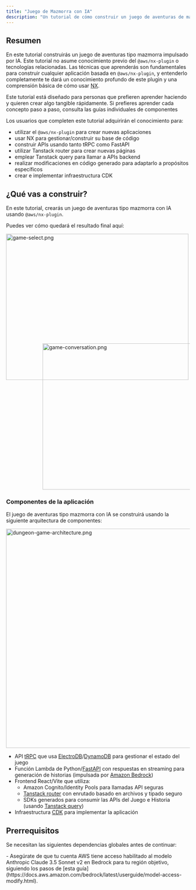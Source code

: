 ```yaml
---
title: "Juego de Mazmorra con IA"
description: "Un tutorial de cómo construir un juego de aventuras de mazmorra con IA usando el @aws/nx-plugin."
---
```





## Resumen

En este tutorial construirás un juego de aventuras tipo mazmorra impulsado por IA. Este tutorial no asume conocimiento previo del `@aws/nx-plugin` o tecnologías relacionadas. Las técnicas que aprenderás son fundamentales para construir cualquier aplicación basada en `@aws/nx-plugin`, y entenderlo completamente te dará un conocimiento profundo de este plugin y una comprensión básica de cómo usar [NX](https://nx.dev/).

<Aside>Este tutorial está diseñado para personas que prefieren aprender haciendo y quieren crear algo tangible rápidamente. Si prefieres aprender cada concepto paso a paso, consulta las guías individuales de componentes</Aside>

Los usuarios que completen este tutorial adquirirán el conocimiento para:

- utilizar el `@aws/nx-plugin` para crear nuevas aplicaciones
- usar NX para gestionar/construir su base de código
- construir APIs usando tanto tRPC como FastAPI
- utilizar Tanstack router para crear nuevas páginas
- emplear Tanstack query para llamar a APIs backend
- realizar modificaciones en código generado para adaptarlo a propósitos específicos
- crear e implementar infraestructura CDK

## ¿Qué vas a construir?

En este tutorial, crearás un juego de aventuras tipo mazmorra con IA usando `@aws/nx-plugin`.

Puedes ver cómo quedará el resultado final aquí:

<Image src={gameSelectPng} alt="game-select.png" width="500" height="400" />
<div style="margin-top: -100px; margin-left: 100px;">
<Image src={gameConversationPng} alt="game-conversation.png" width="500" height="400" />
</div>

### Componentes de la aplicación

El juego de aventuras tipo mazmorra con IA se construirá usando la siguiente arquitectura de componentes:

<Image class="white-bg" src={dungeonAdventureArchitecturePng} alt="dungeon-game-architecture.png" width="800" height="600" />

- API [tRPC](https://trpc.io/) que usa [ElectroDB](https://electrodb.dev/)/[DynamoDB](https://aws.amazon.com/dynamodb/) para gestionar el estado del juego
- Función Lambda de Python/[FastAPI](https://fastapi.tiangolo.com/) con respuestas en streaming para generación de historias (impulsada por [Amazon Bedrock](https://aws.amazon.com/bedrock/))
- Frontend React/Vite que utiliza:
  - Amazon Cognito/Identity Pools para llamadas API seguras
  - [Tanstack router](https://tanstack.com/router/latest) con enrutado basado en archivos y tipado seguro
  - SDKs generados para consumir las APIs del Juego e Historia (usando [Tanstack query](https://tanstack.com/query/latest))
- Infraestructura [CDK](https://docs.aws.amazon.com/cdk/v2/guide/home.html) para implementar la aplicación

## Prerrequisitos

Se necesitan las siguientes dependencias globales antes de continuar:

<Snippet name="prerequisites" />
- Asegúrate de que tu cuenta AWS tiene acceso habilitado al modelo Anthropic Claude 3.5 Sonnet v2 en Bedrock para tu región objetivo, siguiendo los pasos de [esta guía](https://docs.aws.amazon.com/bedrock/latest/userguide/model-access-modify.html).